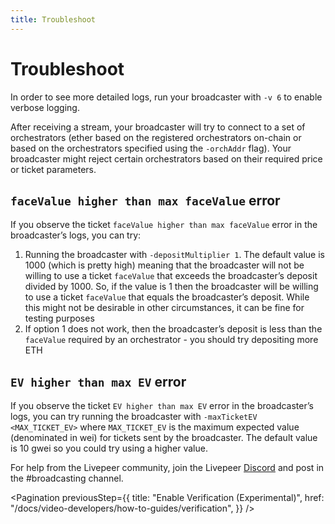 ```yaml
---
title: Troubleshoot
---
```


# Troubleshoot

In order to see more detailed logs, run your broadcaster with `-v 6` to enable
verbose logging.

After receiving a stream, your broadcaster will try to connect to a set of
orchestrators (ether based on the registered orchestrators on-chain or based on
the orchestrators specified using the `-orchAddr` flag). Your broadcaster might
reject certain orchestrators based on their required price or ticket parameters.

## `faceValue higher than max faceValue` error

If you observe the ticket `faceValue higher than max faceValue` error in the
broadcaster’s logs, you can try:

1. Running the broadcaster with `-depositMultiplier 1`. The default value is
   1000 (which is pretty high) meaning that the broadcaster will not be willing
   to use a ticket `faceValue` that exceeds the broadcaster’s deposit divided
   by 1000. So, if the value is 1 then the broadcaster will be willing to use a
   ticket `faceValue` that equals the broadcaster’s deposit. While this might
   not be desirable in other circumstances, it can be fine for testing purposes
2. If option 1 does not work, then the broadcaster’s deposit is less than the
   `faceValue` required by an orchestrator - you should try depositing more ETH

## `EV higher than max EV` error

If you observe the ticket `EV higher than max EV` error in the broadcaster’s
logs, you can try running the broadcaster with `-maxTicketEV <MAX_TICKET_EV>`
where `MAX_TICKET_EV` is the maximum expected value (denominated in wei) for
tickets sent by the broadcaster. The default value is 10 gwei so you could try
using a higher value.

For help from the Livepeer community, join the Livepeer
[Discord](https://discord.gg/uaPhtyrWsF) and post in the #broadcasting channel.

<Pagination
  previousStep={{
    title: "Enable Verification (Experimental)",
    href: "/docs/video-developers/how-to-guides/verification",
  }}
/>
